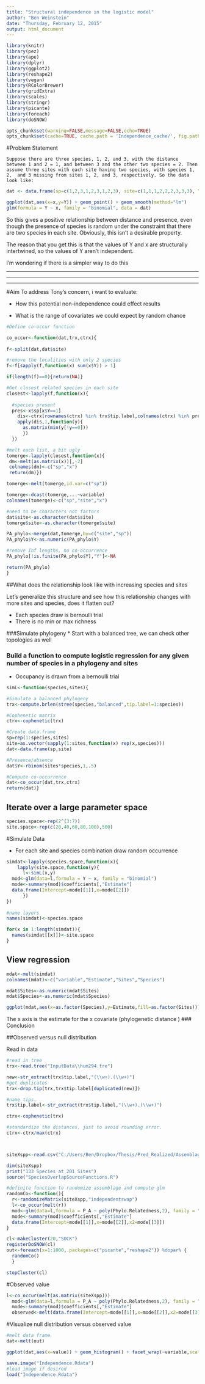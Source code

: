 ```yaml
---
title: "Structural independence in the logistic model"
author: "Ben Weinstein"
date: "Thursday, February 12, 2015"
output: html_document
---
```


```r
library(knitr)
library(pez)
library(ape)
library(dplyr)
library(ggplot2)
library(reshape2)
library(vegan)
library(RColorBrewer)
library(gridExtra)
library(scales)
library(stringr)
library(picante)
library(foreach)
library(doSNOW)

opts_chunk$set(warning=FALSE,message=FALSE,echo=TRUE)
opts_chunk$set(cache=TRUE, cache.path = 'Independence_cache/', fig.path='figure/',fig.width=11,fig.height=6)
```

#Problem Statement

```
Suppose there are three species, 1, 2, and 3, with the distance between 1 and 2 = 1, and between 3 and the other two species = 2. Then assume three sites with each site having two species, with species 1, 2,  and 3 missing from sites 1, 2, and 3, respectively. So the data look like:
```

```r
dat <- data.frame(sp=c(1,2,3,1,2,3,1,2,3), site=c(1,1,1,2,2,2,3,3,3), Y=c(0,1,1,1,0,1,1,1,0), x=c(1,2,2,2,1,2,1,1,2))
```

```r
ggplot(dat,aes(x=x,y=Y)) + geom_point() + geom_smooth(method="lm")
glm(formula = Y ~ x, family = "binomial", data = dat)
```

So this gives a positive relationship between distance and  presence, even though the presence of species is random under the constraint that there are two species in each site. Obviously, this isn’t a desirable property. 

The reason that you get this is that the values of Y and x are structurally intertwined, so the values of Y aren’t independent.

I’m wondering if there is a simpler way to do this


----

----

----

#Aim
To address Tony's concern, i want to evaluate: 

* How this potential non-independence could effect results

* What is the range of covariates we could expect by random chance

```r
#Define co-occur function

co_occur<-function(dat,trx,ctrx){
 
f<-split(dat,dat$site)

#remove the localities with only 2 species
f<-f[sapply(f,function(x) sum(x$Y)) > 1]

if(length(f)==0){return(NA)}

#Get closest related species in each site
closest<-lapply(f,function(x){
  
  #species present
  pres<-x$sp[x$Y==1]
    dis<-ctrx[rownames(ctrx) %in% trx$tip.label,colnames(ctrx) %in% pres]
    apply(dis,1,function(y){
      as.matrix(min(y[!y==0]))
      })
  }) 

#melt each list, a bit ugly
tomerge<-lapply(closest,function(x){
 dm<-melt(as.matrix(x))[,-2]
 colnames(dm)<-c("sp","x")
 return(dm)})

tomerge<-melt(tomerge,id.var=c("sp"))

tomerge<-dcast(tomerge,...~variable)
colnames(tomerge)<-c("sp","site","x")

#need to be characters not factors
dat$site<-as.character(dat$site)
tomerge$site<-as.character(tomerge$site)

PA_phylo<-merge(dat,tomerge,by=c("site","sp"))
PA_phylo$Y<-as.numeric(PA_phylo$Y)

#remove Inf lengths, no co-occurrence
PA_phylo[!is.finite(PA_phylo$Y),"Y"]<-NA

return(PA_phylo)
}

```

##What does the relationship look like with increasing species and sites

Let's generalize this structure and see how this relationship changes with more sites and species, does it flatten out?

  * Each species draw is bernoulli trial
  * There is no min or max richness

###Simulate phylogeny
  * Start with a balanced tree, we can check other topologies as well

### Build a function to compute logistic regression for any given number of species in a phylogeny and sites

  * Occupancy is drawn from a bernoulli trial 
  
```r

simL<-function(species,sites){

#Simulate a balanced phylogeny
trx<-compute.brlen(stree(species,"balanced",tip.label=1:species))

#Cophenetic matrix
ctrx<-cophenetic(trx)

#Create data.frame
sp=rep(1:species,sites)
site=as.vector(sapply(1:sites,function(x) rep(x,species)))
dat<-data.frame(sp,site)

#Presence/absence
dat$Y<-rbinom(sites*species,1,.5)

#Compute co-occurrence
dat<-co_occur(dat,trx,ctrx)
return(dat)}
```

## Iterate over a large parameter space

```r
species.space<-rep(2^(3:7))
site.space<-rep(c(20,40,60,80,100),500)
```

#Simulate Data

  * For each site and species combination draw random occurrence
  
```r
simdat<-lapply(species.space,function(x){ 
    lapply(site.space,function(y){
      l<-simL(x,y)  
  mod<-glm(data=l,formula = Y ~ x, family = "binomial") 
  mode<-summary(mod)$coefficients[,"Estimate"]
  data.frame(Intercept=mode[[1]],x=mode[[2]])
      })
})
  
#name layers
names(simdat)<-species.space

for(x in 1:length(simdat)){
  names(simdat[[x]])<-site.space
}

```

## View regression
```r
mdat<-melt(simdat)
colnames(mdat)<-c("variable","Estimate","Sites","Species")

mdat$Sites<-as.numeric(mdat$Sites)
mdat$Species<-as.numeric(mdat$Species)

ggplot(mdat,aes(x=as.factor(Species),y=Estimate,fill=as.factor(Sites))) + geom_violin() + theme_bw() + labs(fill="# of Sites",x="# of Species", y= "Covariate Estimate for phylogenetic distance to closest related species") + coord_flip() + facet_wrap(~Sites,ncol=5) + ggtitle("Null Distribution: Sensitivity Analysis")
```

The x axis is the estimate for the x covariate (phylogenetic distance )
### Conclusion



##Observed versus null distribution

Read in data
```r
#read in tree
trx<-read.tree("InputData\\hum294.tre")

new<-str_extract(trx$tip.label,"(\\w+).(\\w+)")
#get duplicates
trx<-drop.tip(trx,trx$tip.label[duplicated(new)])

#name tips.
trx$tip.label<-str_extract(trx$tip.label,"(\\w+).(\\w+)")

ctrx<-cophenetic(trx)

#standardize the distances, just to avoid rounding error.
ctrx<-ctrx/max(ctrx)



siteXspp<-read.csv("C:/Users/Ben/Dropbox/Thesis/Pred_Realized/Assemblages/SiteXsppraster.csv",row.names=1)

dim(siteXspp)
print("133 Species at 201 Sites")
source("SpeciesOverlapSourceFunctions.R")

```

```r
#definite function to randomize assemblage and compute glm
randomCo<-function(){
  r<-randomizeMatrix(siteXspp,"independentswap")
  l<-co_occur(melt(r))
  mod<-glm(data=l,formula = P_A ~ poly(Phylo.Relatedness,2), family = "binomial") 
  mode<-summary(mod)$coefficients[,"Estimate"]
  data.frame(Intercept=mode[[1]],x=mode[[2]],x2=mode[[3]])
}
```

```r
cl<-makeCluster(20,"SOCK")
registerDoSNOW(cl)
out<-foreach(x=1:1000,.packages=c("picante","reshape2")) %dopar% {
  randomCo()
  }

stopCluster(cl)
```

#Observed value
```r
l<-co_occur(melt(as.matrix(siteXspp)))
  mod<-glm(data=l,formula = P_A ~ poly(Phylo.Relatedness,2), family = "binomial") 
  mode<-summary(mod)$coefficients[,"Estimate"]
  observed<-melt(data.frame(Intercept=mode[[1]],x=mode[[2]],x2=mode[[3]]))
```

#Visualize null distribution versus observed value

```r

#melt data frame
dat<-melt(out)

ggplot(dat,aes(x=value)) + geom_histogram() + facet_wrap(~variable,scales="free") + theme_bw() + ggtitle("Null Distribution of GLM Covariates") + geom_vline(data=observed,aes(xintercept=value),col='red',linetype='dashed')

```

```r
save.image("Independence.Rdata")
#load image if desired
load("Independence.Rdata")
```